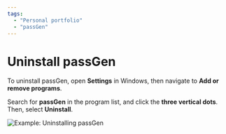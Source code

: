 ```yaml
---
tags:
  - "Personal portfolio"
  - "passGen"
---
```


# Uninstall passGen

To uninstall passGen, open **Settings** in Windows, then navigate to **Add or remove programs**.

Search for **passGen** in the program list, and click the **three vertical dots**. Then, select **Uninstall**.

![Example: Uninstalling passGen](https://github.com/josh-wong/passGen/blob/main/docs/assets/screenshots/uninstall.gif?raw=true)
